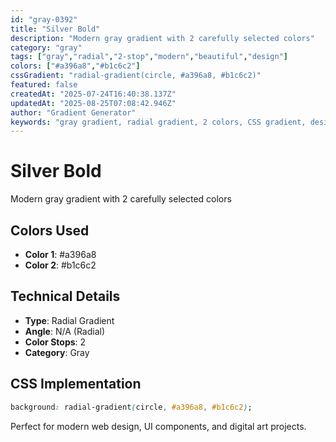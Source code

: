 ```yaml
---
id: "gray-0392"
title: "Silver Bold"
description: "Modern gray gradient with 2 carefully selected colors"
category: "gray"
tags: ["gray","radial","2-stop","modern","beautiful","design"]
colors: ["#a396a8","#b1c6c2"]
cssGradient: "radial-gradient(circle, #a396a8, #b1c6c2)"
featured: false
createdAt: "2025-07-24T16:40:38.137Z"
updatedAt: "2025-08-25T07:08:42.946Z"
author: "Gradient Generator"
keywords: "gray gradient, radial gradient, 2 colors, CSS gradient, design, #a396a8, #b1c6c2"
---
```


# Silver Bold

Modern gray gradient with 2 carefully selected colors

## Colors Used
- **Color 1**: #a396a8
- **Color 2**: #b1c6c2

## Technical Details
- **Type**: Radial Gradient
- **Angle**: N/A (Radial)
- **Color Stops**: 2
- **Category**: Gray

## CSS Implementation
```css
background: radial-gradient(circle, #a396a8, #b1c6c2);
```

Perfect for modern web design, UI components, and digital art projects.
